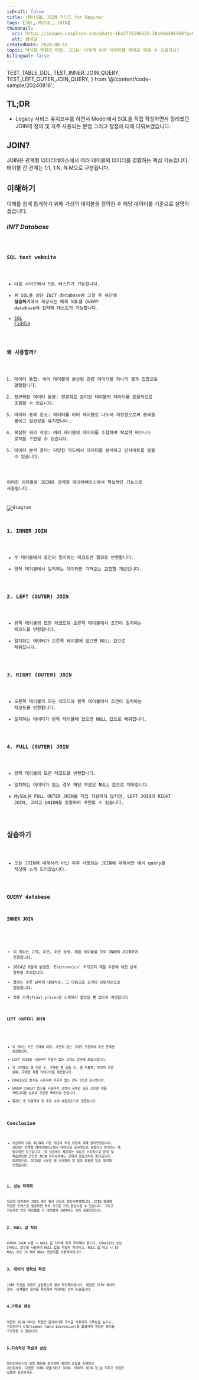 ```yaml
---
isDraft: false
title: (MY)SQL JOIN 가이드 for Beginer
tags: [SQL, MySQL, JOIN]
thumbnail:
  src: https://images.unsplash.com/photo-1642775196125-38a9eb496568?q=80&w=2664&auto=format&fit=crop&ixlib=rb-4.0.3&ixid=M3wxMjA3fDB8MHxwaG90by1wYWdlfHx8fGVufDB8fHx8fA%3D%3D
  alt: 썸네일
createdDate: 2024-08-16
topic: 테이블 연결의 마법, JOIN! 어떻게 하면 데이터를 제대로 엮을 수 있을까요?
bilingual: false
---
```


  TEST_TABLE_DDL,
  TEST_INNER_JOIN_QUERY,
  TEST_LEFT_OUTER_JOIN_QUERY,
} from '@/content/code-sample/20240816';

## TL;DR

- Legacy 서비스 유지보수를 하면서 Model에서 SQL을 직접 작성하면서 정리했던 JOIN의 정의 및 자주 사용되는 문법 그리고 장점에 대해 다뤄보겠습니다.

## JOIN?

JOIN은 관계형 데이터베이스에서 여러 테이블의 데이터를 결합하는 핵심 기능입니다. 테이블 간 관계는 1:1, 1:N, N:M으로 구분됩니다.

## 이해하기

이해를 쉽게 돕게하기 위해 가상의 테이블을 정의한 후 해당 데이터를 기준으로 설명하겠습니다.

### **_INIT Database_**

<Code code={TEST_TABLE_DDL} lang="sql" />

### SQL test website

- 다음 사이트에서 SQL 테스트가 가능합니다.
- 위 SQL을 상단 *INIT database*에 고정 후 하단에 **실습하기**에서 제공되는 예제 SQL을 *QUERY database*에 입력해 테스트가 가능합니다.
- [SQL Fiddle](https://sqlfiddle.com/mysql/online-compiler)

### 왜 사용할까?

1. 데이터 통합: 여러 테이블에 분산된 관련 데이터를 하나의 결과 집합으로 결합합니다.
2. 정규화된 데이터 활용: 정규화로 분리된 테이블의 데이터를 효율적으로 조회할 수 있습니다.
3. 데이터 중복 감소: 데이터를 여러 테이블로 나누어 저장함으로써 중복을 줄이고 일관성을 유지합니다.
4. 복잡한 쿼리 작성: 여러 테이블의 데이터를 조합하여 복잡한 비즈니스 로직을 구현할 수 있습니다.
5. 데이터 분석 용이: 다양한 각도에서 데이터를 분석하고 인사이트를 얻을 수 있습니다.

이러한 이유들로 JOIN은 관계형 데이터베이스에서 핵심적인 기능으로 사용됩니다.

![diagram](/images/blog/20240816/diagram.png)

### 1. INNER JOIN

- 두 테이블에서 조건이 일치하는 레코드만 결과로 반환합니다.
- 양쪽 테이블에서 일치하는 데이터만 가져오는 교집합 개념입니다.

### 2. LEFT (OUTER) JOIN

- 왼쪽 테이블의 모든 레코드와 오른쪽 테이블에서 조건이 일치하는 레코드를 반환합니다.
- 일치하는 데이터가 오른쪽 테이블에 없으면 NULL 값으로 채워집니다.

### 3. RIGHT (OUTER) JOIN

- 오른쪽 테이블의 모든 레코드와 왼쪽 테이블에서 조건이 일치하는 레코드를 반환합니다.
- 일치하는 데이터가 왼쪽 테이블에 없으면 NULL 값으로 채워집니다.

### 4. FULL (OUTER) JOIN

- 양쪽 테이블의 모든 레코드를 반환합니다.
- 일치하는 데이터가 없는 경우 해당 부분은 NULL 값으로 채워집니다.
- MySQL은 FULL OUTER JOIN을 직접 지원하지 않지만, LEFT JOIN과 RIGHT JOIN, 그리고 UNION을 조합하여 구현할 수 있습니다.

## 실습하기

- 모든 JOIN에 대해서가 아닌 자주 사용되는 JOIN에 대해서만 예시 query를 작성해 소개 드리겠습니다.

### QUERY database

#### INNER JOIN

<Code code={TEST_INNER_JOIN_QUERY} lang="sql" />

- 이 쿼리는 고객, 주문, 주문 상세, 제품 테이블을 모두 INNER JOIN하여 연결합니다.
- 2024년 8월에 발생한 'Electronics' 카테고리 제품 주문에 대한 상세 정보를 조회합니다.
- 결과는 주문 날짜의 내림차순, 그 다음으로 소계의 내림차순으로 정렬됩니다.
- 최종 가격(final_price)은 소계에서 할인을 뺀 값으로 계산됩니다.

#### LEFT (OUTER) JOIN

<Code code={TEST_LEFT_OUTER_JOIN_QUERY} lang="sql" />

- 이 쿼리는 모든 고객에 대해, 주문이 없는 고객도 포함하여 주문 통계를 생성합니다.
- LEFT JOIN을 사용하여 주문이 없는 고객도 결과에 포함시킵니다.
- 각 고객별로 총 주문 수, 구매한 총 상품 수, 총 지출액, 마지막 주문 날짜, 구매한 제품 카테고리를 계산합니다.
- COALESCE 함수를 사용하여 주문이 없는 경우 0으로 표시합니다.
- GROUP_CONCAT 함수를 사용하여 고객이 구매한 모든 고유한 제품 카테고리를 쉼표로 구분된 목록으로 만듭니다.
- 결과는 총 지출액과 총 주문 수의 내림차순으로 정렬됩니다.

## Conclusion

- 지금까지 SQL JOIN의 기본 개념과 주요 유형에 대해 알아보았습니다. JOIN은 관계형 데이터베이스에서 데이터를 효과적으로 결합하고 분석하는 데 필수적인 도구입니다.
  위 실습에서 제공되는 SQL을 논리적으로 분석 및 학습한다면 간단한 JOIN 유지보수에는 문제가 없을것이라 판단됩니다.
  마지막으로, JOIN을 사용할 때 주의해야 할 점과 유용한 팁을 정리해 보겠습니다.

### 1. 성능 최적화

필요한 테이블만 JOIN 해서 쿼리 성능을 향상시켜야합니다.
JOIN 컬럼에 적절한 인덱스를 생성하면 쿼리 속도를 크게 향상시킬 수 있습니다.
그리고 가능하면 작은 테이블을 큰 테이블에 JOIN하는 것이 효율적입니다.

### 2. NULL 값 처리

OUTER JOIN 사용 시 NULL 값 처리에 특히 주의해야 합니다.
COALESCE 또는 IFNULL 함수를 사용하여 NULL 값을 적절히 처리하고,
NULL 값 비교 시 IS NULL 또는 IS NOT NULL 연산자를 사용해야합니다.

### 3. 데이터 정확성 확인

JOIN 조건을 정확히 설정했는지 항상 확인해야합니다.
복잡한 JOIN 쿼리의 경우, 단계별로 결과를 확인하며 작성하는 것이 도움됩니다.

### 4.가독성 향상

복잡한 JOIN 쿼리는 적절한 들여쓰기와 주석을 사용하여 가독성을 높이고,
서브쿼리나 CTE(Common Table Expression)를 활용하여 복잡한 쿼리를 구조화할 수 있습니다.

### 5.지속적인 학습과 실습

데이터베이스의 실행 계획을 분석하여 쿼리의 성능을 이해하고 개선하세요.
다양한 JOIN 기법(SELF JOIN, CROSS JOIN 등)을 익히고 적절한 상황에 활용하세요.
